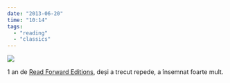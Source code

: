 ```yaml
---
date: "2013-06-20"
time: "10:14"
tags:
  - "reading"
  - "classics"
---
```


![](media/53423850783.jpg)

::: caption
1 an de [Read Forward Editions](http://readfwd.com/category/readfwd-editions-free-download "Read Forward Editions - High Quality Classics"){target="_blank"}, deși a trecut repede, a însemnat foarte mult. 
:::